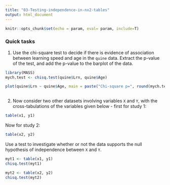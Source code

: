 ```yaml
---
title: "03-Testing-independence-in-nx2-tables"
output: html_document
---
```


```r
knitr::opts_chunk$set(echo = param, eval= param, include=T)
```

### Quick tasks

1. Use the chi-square test to decide if there is evidence of association between learning speed and age in the `quine` data. Extract the p-value of the test, and add the p-value to the barplot of the data.

```r
library(MASS)
mych.test <- chisq.test(quine$Lrn, quine$Age)
```


```r
plot(quine$Lrn ~ quine$Age, main = paste("Chi-square p=", round(mych.test$p.value, 2) ) )
                                         
```


2. Now consider two other datasets involving variables `X` and `Y`, with the cross-tabulations of the variables given below - first for study 1:


```r
table(x1, y1)
```

Now for study 2:

```r
table(x2, y2)
```

Use a test to investigate whether or not the data supports the null hypothesis of independence between `X` and `Y`.

```r
myt1 <- table(x1, y1)
chisq.test(myt1)

myt2 <- table(x2, y2)
chisq.test(myt2)
```

